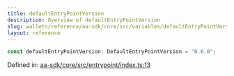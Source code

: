 ```yaml
---
title: defaultEntryPointVersion
description: Overview of defaultEntryPointVersion
slug: wallets/reference/aa-sdk/core/src/variables/defaultEntryPointVersion
layout: reference
---
```


```ts
const defaultEntryPointVersion: DefaultEntryPointVersion = "0.6.0";
```

Defined in: [aa-sdk/core/src/entrypoint/index.ts:13](https://github.com/alchemyplatform/aa-sdk/blob/5b9429f0f16dcd4ff822527b8de589e19e88faa7/aa-sdk/core/src/entrypoint/index.ts#L13)
